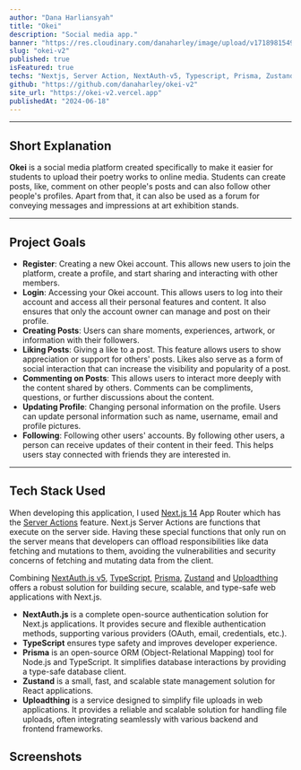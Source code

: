 ```yaml
---
author: "Dana Harliansyah"
title: "Okei"
description: "Social media app."
banner: "https://res.cloudinary.com/danaharley/image/upload/v1718981549/okei-thumbnail_ba3lik.png"
slug: "okei-v2"
published: true
isFeatured: true
techs: "Nextjs, Server Action, NextAuth-v5, Typescript, Prisma, Zustand"
github: "https://github.com/danaharley/okei-v2"
site_url: "https://okei-v2.vercel.app"
publishedAt: "2024-06-18"
---
```


---

## Short Explanation

**Okei** is a social media platform created specifically to make it easier for students to upload their poetry works to online media. Students can create posts, like, comment on other people's posts and can also follow other people's profiles. Apart from that, it can also be used as a forum for conveying messages and impressions at art exhibition stands.

---

## Project Goals

- **Register**: Creating a new Okei account. This allows new users to join the platform, create a profile, and start sharing and interacting with other members.
- **Login**: Accessing your Okei account. This allows users to log into their account and access all their personal features and content. It also ensures that only the account owner can manage and post on their profile.
- **Creating Posts**: Users can share moments, experiences, artwork, or information with their followers.
- **Liking Posts**: Giving a like to a post. This feature allows users to show appreciation or support for others' posts. Likes also serve as a form of social interaction that can increase the visibility and popularity of a post.
- **Commenting on Posts**: This allows users to interact more deeply with the content shared by others. Comments can be compliments, questions, or further discussions about the content.
- **Updating Profile**: Changing personal information on the profile. Users can update personal information such as name, username, email and profile pictures.
- **Following**: Following other users' accounts. By following other users, a person can receive updates of their content in their feed. This helps users stay connected with friends they are interested in.

---

## Tech Stack Used

When developing this application, I used [Next.js 14](https://nextjs.org/docs) App Router which has the [Server Actions](https://react.dev/reference/rsc/server-actions) feature. Next.js Server Actions are functions that execute on the server side. Having these special functions that only run on the server means that developers can offload responsibilities like data fetching and mutations to them, avoiding the vulnerabilities and security concerns of fetching and mutating data from the client.

Combining [NextAuth.js v5](https://authjs.dev/getting-started/migrating-to-v5), [TypeScript](https://www.typescriptlang.org), [Prisma](https://www.prisma.io), [Zustand](https://docs.pmnd.rs/zustand/getting-started/introduction) and [Uploadthing](https://uploadthing.com) offers a robust solution for building secure, scalable, and type-safe web applications with Next.js.

- **NextAuth.js** is a complete open-source authentication solution for Next.js applications. It provides secure and flexible authentication methods, supporting various providers (OAuth, email, credentials, etc.).
- **TypeScript** ensures type safety and improves developer experience.
- **Prisma** is an open-source ORM (Object-Relational Mapping) tool for Node.js and TypeScript. It simplifies database interactions by providing a type-safe database client.
- **Zustand** is a small, fast, and scalable state management solution for React applications.
- **Uploadthing** is a service designed to simplify file uploads in web applications. It provides a reliable and scalable solution for handling file uploads, often integrating seamlessly with various backend and frontend frameworks.

## Screenshots

<Split>
  <NextImage
    src="https://res.cloudinary.com/danaharley/image/upload/v1718925983/login_ku1tfs.png"
    alt="login"
    width={640}
    height={368}
    className="shadow"
    preview
  />
  <NextImage
    src="https://res.cloudinary.com/danaharley/image/upload/v1718925983/register_z4bkri.png"
    alt="register"
    width={640}
    height={368}
    className="shadow"
    preview
  />
  <NextImage
    src="https://res.cloudinary.com/danaharley/image/upload/v1718925987/home_ui2wny.png"
    alt="home"
    width={640}
    height={368}
    className="shadow"
    preview
  />
  <NextImage
    src="https://res.cloudinary.com/danaharley/image/upload/v1718925990/create_post_m5xtrn.png"
    alt="create post"
    width={640}
    height={368}
    className="shadow"
    preview
  />
  <NextImage
    src="https://res.cloudinary.com/danaharley/image/upload/v1718925984/alert_confirmation_uvulcn.png"
    alt="discard post"
    width={640}
    height={368}
    className="shadow"
    preview
  />
  <NextImage
    src="https://res.cloudinary.com/danaharley/image/upload/v1718925986/detail_post_kf06lf.png"
    alt="detail post"
    width={640}
    height={368}
    className="shadow"
    preview
  />
  <NextImage
    src="https://res.cloudinary.com/danaharley/image/upload/v1718925991/comment_zhmjza.png"
    alt="comment"
    width={640}
    height={368}
    className="shadow"
    preview
  />
  <NextImage
    src="https://res.cloudinary.com/danaharley/image/upload/v1718925986/user_profile_btxqq8.png"
    alt="user profile"
    width={640}
    height={368}
    className="shadow"
    preview
  />
  <NextImage
    src="https://res.cloudinary.com/danaharley/image/upload/v1718925986/edit_profile_mhsltq.png"
    alt="edit user profile"
    width={640}
    height={368}
    className="shadow"
    preview
  />
  <NextImage
    src="https://res.cloudinary.com/danaharley/image/upload/v1718925988/search_gjdky2.png"
    alt="search"
    width={640}
    height={368}
    className="shadow"
    preview
  />
  <NextImage
    src="https://res.cloudinary.com/danaharley/image/upload/v1718925983/activity_a0vc2d.png"
    alt="activity"
    width={640}
    height={368}
    className="shadow"
    preview
  />
  <NextImage
    src="https://res.cloudinary.com/danaharley/image/upload/v1718925985/dark_mode_hzpwtz.png"
    alt="dark mode"
    width={640}
    height={368}
    className="shadow"
    preview
  />
</Split>
